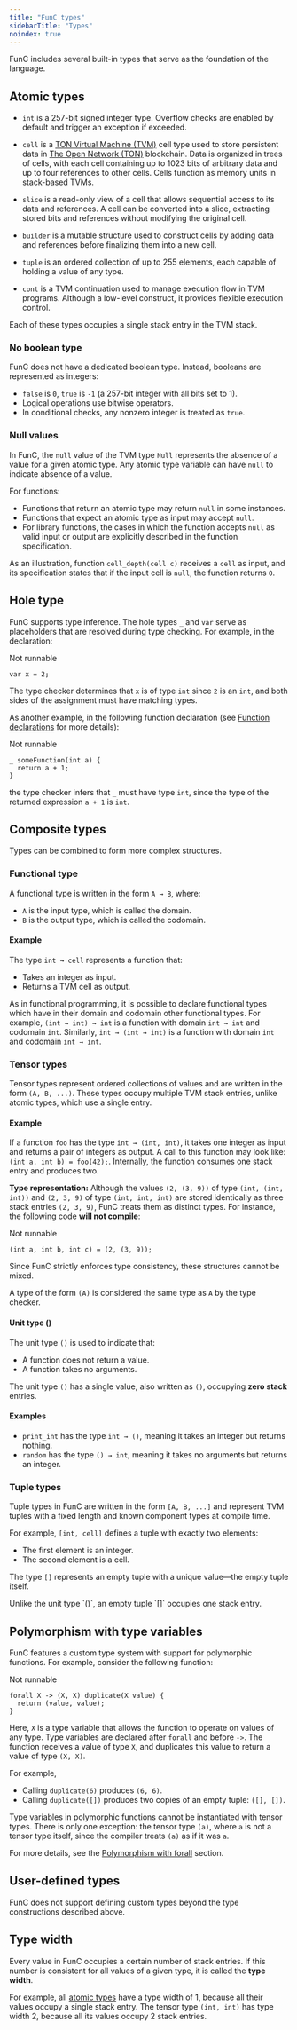 ```yaml
---
title: "FunC types"
sidebarTitle: "Types"
noindex: true
---
```



FunC includes several built-in types that serve as the foundation of the language.

## Atomic types

- `int` is a 257-bit signed integer type. Overflow checks are enabled by default and trigger an exception if exceeded.

- `cell` is a [TON Virtual Machine (TVM)](/ton/glossary) cell type used to store persistent data in [The Open Network (TON)](/ton/glossary) blockchain. Data is organized in trees of cells, with each cell containing up to 1023 bits of arbitrary data and up to four references to other cells. Cells function as memory units in stack-based TVMs.

- `slice` is a read-only view of a cell that allows sequential access to its data and references. A cell can be converted into a slice, extracting stored bits and references without modifying the original cell.

- `builder` is a mutable structure used to construct cells by adding data and references before finalizing them into a new cell.

- `tuple` is an ordered collection of up to 255 elements, each capable of holding a value of any type.

- `cont` is a TVM continuation used to manage execution flow in TVM programs. Although a low-level construct, it provides flexible execution control.

Each of these types occupies a single stack entry in the TVM stack.

### No boolean type

FunC does not have a dedicated boolean type.
Instead, booleans are represented as integers:
- `false` is `0`, `true` is `-1` (a 257-bit integer with all bits set to 1).
- Logical operations use bitwise operators.
- In conditional checks, any nonzero integer is treated as `true`.

### Null values

In FunC, the `null` value of the TVM type `Null` represents the absence of a value for a given atomic type. 
Any atomic type variable can have `null` to indicate absence of a value. 

For functions:

- Functions that return an atomic type may return `null` in some instances.
- Functions that expect an atomic type as input may accept `null`.
- For library functions, the cases in which the function accepts `null` as valid input or output are explicitly described in the function specification.

As an illustration, function `cell_depth(cell c)` receives a `cell` as input, and its specification states that if the input cell is `null`, the function returns `0`.

## Hole type

FunC supports type inference. The hole types `_` and `var` serve as placeholders that are resolved during type checking.
For example, in the declaration:

Not runnable

```func
var x = 2;
```

The type checker determines that `x` is of type `int` since `2` is an `int`,
and both sides of the assignment must have matching types.

As another example, in the following function declaration (see [Function declarations](/language/func/functions#function-declaration) for more details):

Not runnable

```func
_ someFunction(int a) {
  return a + 1;
}
```
the type checker infers that `_` must have type `int`, since the type of the returned expression `a + 1` is `int`.

## Composite types

Types can be combined to form more complex structures.

### Functional type

A functional type is written in the form `A → B`, where:
- `A` is the input type, which is called the domain.
- `B` is the output type, which is called the codomain.

#### Example
The type `int → cell` represents a function that:
- Takes an integer as input.
- Returns a TVM cell as output.

As in functional programming, it is possible to declare functional types which have in their domain and codomain other functional types. 
For example, `(int → int) → int` is a function with domain `int → int` and codomain `int`. 
Similarly, `int → (int → int)` is a function with domain `int` and codomain `int → int`.

### Tensor types

Tensor types represent ordered collections of values and are written in the form `(A, B, ...)`.
These types occupy multiple TVM stack entries, unlike atomic types, which use a single entry.

#### Example
If a function `foo` has the type `int → (int, int)`,
it takes one integer as input and returns a pair of integers as output.
A call to this function may look like: `(int a, int b) = foo(42);`.
Internally, the function consumes one stack entry and produces two.

**Type representation:** Although the values `(2, (3, 9))` of type `(int, (int, int))` and `(2, 3, 9)` of type `(int, int, int)` are stored identically as three stack entries `(2, 3, 9)`, FunC treats them as distinct types.
For instance, the following code **will not compile**:

Not runnable
```func
(int a, int b, int c) = (2, (3, 9));
```
Since FunC strictly enforces type consistency, these structures cannot be mixed.

<Aside type="note">

A type of the form `(A)` is considered the same type as `A` by the type checker.

</Aside>

#### Unit type ()
The unit type `()` is used to indicate that:
- A function does not return a value.
- A function takes no arguments.

The unit type `()` has a single value, also written as `()`, occupying **zero stack** entries.

#### Examples
- `print_int` has the type `int → ()`, meaning it takes an integer but returns nothing.
- `random` has the type `() → int`, meaning it takes no arguments but returns an integer.

### Tuple types

Tuple types in FunC are written in the form `[A, B, ...]` and represent TVM tuples with a fixed length and known component types at compile time.

For example, `[int, cell]` defines a tuple with exactly two elements:
- The first element is an integer.
- The second element is a cell.

The type `[]` represents an empty tuple with a unique value—the empty tuple itself.

<Aside type="note">
Unlike the unit type `()`, an empty tuple `[]` occupies one stack entry.
</Aside>

## Polymorphism with type variables

FunC features a custom type system with support for polymorphic functions.
For example, consider the following function:

Not runnable
```func
forall X -> (X, X) duplicate(X value) {
  return (value, value);
}
```

Here, `X` is a type variable that allows the function to operate on values of any type. Type variables are declared after `forall` and before `->`. 
The function receives a value of type `X`, and duplicates this value to return a value of type `(X, X)`. 

For example,

- Calling `duplicate(6)` produces `(6, 6)`.
- Calling `duplicate([])` produces two copies of an empty tuple: `([], [])`.

<Aside type="note">

Type variables in polymorphic functions cannot be instantiated with tensor types. 
There is only one exception: the tensor type `(a)`, where `a` is not a tensor type itself, since the compiler treats `(a)` as if it was `a`.

</Aside>

For more details, see the [Polymorphism with forall](/language/func/functions#polymorphism-with-forall) section.

## User-defined types

FunC does not support defining custom types beyond the type constructions described above.

## Type width

Every value in FunC occupies a certain number of stack entries.
If this number is consistent for all values of a given type, it is called the **type width**.

For example, all [atomic types](#atomic-types) have a type width of 1, because all their values occupy a single stack entry. 
The tensor type `(int, int)` has type width 2, because all its values occupy 2 stack entries.
